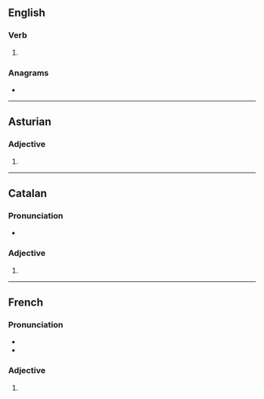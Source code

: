 {{also|impure s}}
==English==

===Verb===
{{head|en|verb form}}

# {{en-third-person singular of|impure}}

===Anagrams===
* {{anagrams|en|a=eimprsu|rumpies|spumier|umpires}}

----

==Asturian==

===Adjective===
{{head|ast|adjective form}}

# {{feminine plural of|ast|impuru}}

----

==Catalan==

===Pronunciation===
* {{ca-IPA}}

===Adjective===
{{head|ca|adjective form}}

# {{feminine plural of|ca|impur}}

----

==French==

===Pronunciation===
* {{fr-IPA}}
* {{rhymes|fr|yʁ}}

===Adjective===
{{head|fr|adjective form}}

# {{feminine plural of|fr|impur}}